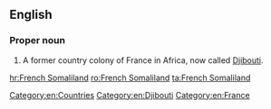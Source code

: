 ==English==
{{wikipedia}}

===Proper noun===
{{en-proper noun|head=[[French]] [[Somaliland]]}}

# A former country colony of France in Africa, now called [[Djibouti]].

[[Category:en:Countries]]
[[Category:en:Djibouti]]
[[Category:en:France]]

[[hr:French Somaliland]]
[[ro:French Somaliland]]
[[ta:French Somaliland]]